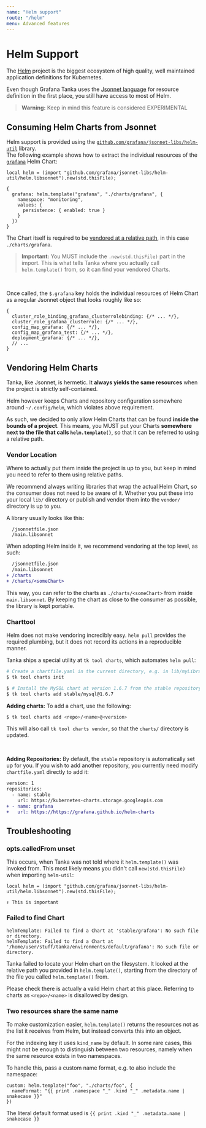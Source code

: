 ```yaml
---
name: "Helm support"
route: "/helm"
menu: Advanced features
---
```


# Helm Support

The [Helm](https://helm.sh) project is the biggest ecosystem of high quality,
well maintained application definitions for Kubernetes.

Even though Grafana Tanka uses the [Jsonnet language](/jsonnet/overview) for
resource definition in the first place, you still have access to most of Helm.

> **Warning:** Keep in mind this feature is considered EXPERIMENTAL

## Consuming Helm Charts from Jsonnet

Helm support is provided using the
[`github.com/grafana/jsonnet-libs/helm-util`](https://github.com/grafana/jsonnet-libs/tree/master/helm-util)
library.  
The following example shows how to extract the individual resources of the
[`grafana`](https://hub.helm.sh/charts/grafana/grafana) Helm Chart:

```jsonnet
local helm = (import "github.com/grafana/jsonnet-libs/helm-util/helm.libsonnet").new(std.thisFile);

{
  grafana: helm.template("grafana", "./charts/grafana", {
    namespace: "monitoring",
    values: {
      persistence: { enabled: true }
    }
  })
}
```

The Chart itself is required to be [vendored at a relative
path](#vendoring-helm-charts), in this case `./charts/grafana`.

> **Important:** You MUST include the `.new(std.thisFile)` part in the import.
> This is what tells Tanka where you actually call `helm.template()` from, so it
> can find your vendored Charts.

<br />

Once called, the `$.grafana` key holds the individual resources of Helm Chart as
a regular Jsonnet object that looks roughly like so:

```jsonnet
{
  cluster_role_binding_grafana_clusterrolebinding: {/* ... */},
  cluster_role_grafana_clusterrole: {/* ... */},
  config_map_grafana: {/* ... */},
  config_map_grafana_test: {/* ... */},
  deployment_grafana: {/* ... */},
  // ...
}
```

## Vendoring Helm Charts

Tanka, like Jsonnet, is hermetic. It **always yields the same
resources** when the project is
strictly self-contained.

Helm however keeps Charts and repository configuration somewhere around
`~/.config/helm`, which violates above requirement.

As such, we decided to only allow Helm Charts that can be found **inside the
bounds of a project**. This means, you MUST put your Charts **somewhere next to
the file that calls `helm.template()`**, so that it can be referred to using a
relative path.

### Vendor Location

Where to actually put them inside the project is up to you, but keep in mind you
need to refer to them using relative paths.

We recommend always writing libraries that wrap the actual Helm Chart, so the
consumer does not need to be aware of it. Whether you put these into your local `lib/` directory or
publish and vendor them into the `vendor/` directory  is up to you.

A library usually looks like this:

```
  /jsonnetfile.json
  /main.libsonnet
```

When adopting Helm inside it, we recommend vendoring at the top level, as such:

```diff
  /jsonnetfile.json
  /main.libsonnet
+ /charts
+ /charts/<someChart>
```

This way, you can refer to the charts as `./charts/<someChart>` from inside
`main.libsonnet`. By keeping the chart as close to the consumer as possible, the
library is kept portable.

### Charttool

Helm does not make vendoring incredibly easy. `helm pull` provides the required
plumbing, but it does not record its actions in a reproducible manner.

Tanka ships a special utility at `tk tool charts`, which automates `helm pull`:

```bash
# Create a chartfile.yaml in the current directory, e.g. in lib/myLibrary
$ tk tool charts init

$ # Install the MySQL chart at version 1.6.7 from the stable repository
$ tk tool charts add stable/mysql@1.6.7
```

**Adding charts:** To add a chart, use the following:

```bash
$ tk tool charts add <repo>/<name>@<version>
```

This will also call `tk tool charts vendor`, so that the `charts/` directory is updated.

<br />

**Adding Repositories:**
By default, the `stable` repository is automatically set up for you. If you wish
to add another repository, you currently need modify `chartfile.yaml` directly
to add it:

```diff
version: 1
repositories:
  - name: stable
    url: https://kubernetes-charts.storage.googleapis.com
+ - name: grafana
+   url: https://https://grafana.github.io/helm-charts
```

## Troubleshooting

### opts.calledFrom unset

This occurs, when Tanka was not told where it `helm.template()` was invoked
from. This most likely means you didn't call `new(std.thisFile)` when importing `helm-util`:

```jsonnet
local helm = (import "github.com/grafana/jsonnet-libs/helm-util/helm.libsonnet").new(std.thisFile);
                                                                                 ↑ This is important
```

### Failed to find Chart

```
helmTemplate: Failed to find a Chart at 'stable/grafana': No such file or directory.
helmTemplate: Failed to find a Chart at '/home/user/stuff/tanka/environments/default/grafana': No such file or directory.
```

Tanka failed to locate your Helm chart on the filesystem. It looked at the
relative path you provided in `helm.template()`, starting from the directory of
the file you called `helm.template()` from.

Please check there is actually a valid Helm chart at this place. Referring to
charts as `<repo>/<name>` is disallowed by design.

### Two resources share the same name

To make customization easier, `helm.template()` returns the resources not as the
list it receives from Helm, but instead converts this into an object.

For the indexing key it uses `kind_name` by default. In some rare cases, this
might not be enough to distinguish between two resources, namely when the same
resource exists in two namespaces.

To handle this, pass a custom name format, e.g. to also include the namespace:

```jsonnet
custom: helm.template("foo", "./charts/foo", {
  nameFormat: "{{ print .namespace "_" .kind "_" .metadata.name | snakecase }}"
})
```

The literal default format used is `{{ print .kind "_" .metadata.name | snakecase }}`
